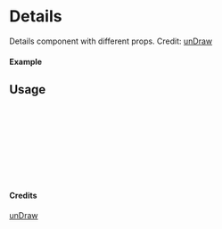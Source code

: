 
<Meta of={Details} title="unDraw/Details" />

# Details

Details component with different props.
Credit: [unDraw](https://undraw.co/illustrations)

#### Example

<Canvas of={Details.Primary} />

## Usage

```ts
import { Details } from "yadl-ui";

const Example = () => {
  return (
      <Details />
  );
};

export default Example;
```

#### Credits
[unDraw](https://undraw.co/illustrations)
